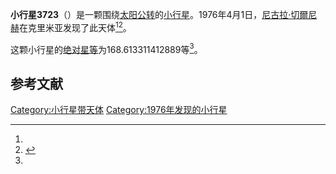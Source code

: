 {{Infobox planet
| bgcolour = #FFFFC0
| name = 3723 Voznesenskij
| symbol = 
| image = 
| caption = 
| discovery = yes
| discovery_ref = 
| discoverer = [[尼古拉·切爾尼赫|尼古拉·切爾尼赫]]
| discovery_site = [[克里米亚|克里米亚]] 
| discovered = 1976年4月1日
| designations = yes
| mp_name = 
| named_after = 
| alt_names = 1976 GK2/ 1986 EE1 / 1986 ES3
| mp_category = [[主带小行星|主带小行星]]
| orbit_ref = <ref name="a">[http://ssd.jpl.nasa.gov/sbdb.cgi?sstr=3723 3723 Voznesenskij] {{Wayback|url=http://ssd.jpl.nasa.gov/sbdb.cgi?sstr=3723 |date=20210829090855 }}，小行星數據庫瀏覽器（JPL Small-Body Database Browser）－[[美国国家航空航天局|美国国家航空航天局]]喷气推进实验室</ref>
| epoch = 2456400.5 (2013年4月18日更新)
| aphelion = {{convert|2.505745951973583|AU|km|3|abbr=on|lk=out}}
| perihelion = {{convert|2.003973949084397|AU|km|3|abbr=on}}
| semimajor = {{convert|2.25485995052899|AU|km|3|abbr=on}}
| eccentricity = 0.111264561
| period = 1236.738231 [[日|日]]<br />3.39[[儒略年|儒略年]]
| avg_speed = 
| inclination = 1.378073836020147
| asc_node = 95.02810452935378
| mean_anomaly = 
| arg_peri = 168.613311412889
| satellites = 
| physical_characteristics = yes
| dimensions = 
| mass = 
| density = 
| surface_grav = 
| escape_velocity = 
| sidereal_day = 
| axial_tilt = 
| pole_ecliptic_lat = 
| pole_ecliptic_lon = 
| albedo = 
| temperatures= 
| temp_name1 = 
| mean_temp_1 = 
| max_temp_1 = 
| temp_name2 = 
| max_temp_2 = 
| spectral_type = 
| abs_magnitude = 168.613311412889
}}

'''小行星3723'''（{{lang-en|3723 Voznesenskij}}）是一颗围绕[[太阳|太阳]][[公转|公转]]的[[小行星|小行星]]。1976年4月1日，[[尼古拉·切爾尼赫|尼古拉·切爾尼赫]]在克里米亚发现了此天体<ref name="a" /><ref>{{cite news|title=小行星列表|url=http://cfa-www.harvard.edu/iau/lists/NumberedMPs.txt|accessdate=2013-07-08|newspaper=哈佛大学|archive-date=2008-05-17|archive-url=https://web.archive.org/web/20080517010638/http://cfa-www.harvard.edu/iau/lists/NumberedMPs.txt|dead-url=no}}</ref>。

这颗小行星的[[绝对星等|绝对星等]]为168.613311412889等<ref name="a" />。

==参考文献==
{{reflist}}
{{Minor Planet Number|[[小行星3722|小行星3722]]|[[小行星3724|小行星3724]]}}

{{小天体}}

[[Category:小行星带天体|Category:小行星带天体]]
[[Category:1976年发现的小行星|Category:1976年发现的小行星]]

{{asteroid-stub}}